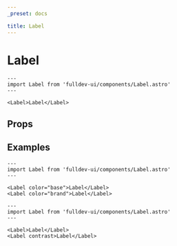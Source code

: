 ```yaml
---
_preset: docs

title: Label
---
```


# Label


```astro live
---
import Label from 'fulldev-ui/components/Label.astro'
---

<Label>Label</Label>
```

## Props

<PropsTable />

## Examples

```astro live
---
import Label from 'fulldev-ui/components/Label.astro'
---

<Label color="base">Label</Label>
<Label color="brand">Label</Label>
```

```astro live
---
import Label from 'fulldev-ui/components/Label.astro'
---

<Label>Label</Label>
<Label contrast>Label</Label>
```

